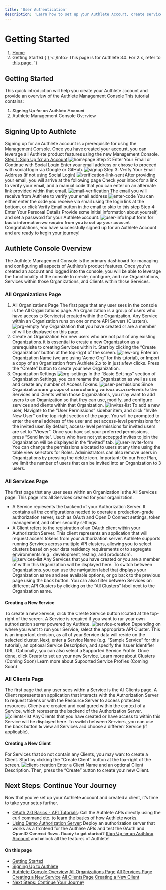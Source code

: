 ```yaml
---
title: 'User Authentication'
description: 'Learn how to set up your Authlete Account, create services and clients, and navigate the Management Console. This guide covers everything from account registration to configuring your first authorization server, helping you get started quickly with OAuth and OpenID Connect.'"
---
```


# Getting Started
1. [Home](https://www.authlete.com/)
3. Getting Started
{\`{\`<\`}Info>
This page is for Authlete 3.0. For 2.x, refer to [this page](/v2).
</Info>\`}
## Getting Started
This quick introduction will help you create your Authlete account and provide an overview of the Authlete Management Console
This tutorial contains:
1. Signing Up for an Authlete Account
2. Authlete Management Console Overview
## Signing Up to Authlete
Signing up for an Authlete account is a prerequisite for using the Management Console. Once you have created your account, you can leverage all Authlete product features using the new Management Console.
[Step 1: Sign Up for an Account](https://console.authlete.com/register)
![homepage](https://storage.googleapis.com/authlete-website/resources/tutorial-getting-started-images/1.png)
Step 2: Enter Your Email or Continue with Social Login
Enter your email address or choose to proceed with social login via Google or GitHub.
![signup](https://storage.googleapis.com/authlete-website/resources/tutorial-getting-started-images/2.png)
Step 3: Verify Your Email Address (if not using Social Login)
![verification-link-sent](https://storage.googleapis.com/authlete-website/resources/tutorial-getting-started-images/3.png)
After providing your email, you will arrive at the following page
Check your inbox for a link to verify your email, and a manual code that you can enter on an alternate link provided within that email.
![email-verification](https://storage.googleapis.com/authlete-website/resources/tutorial-getting-started-images/4.png)
The email you will receive from Authlete to verify your email address
![enter-code](https://storage.googleapis.com/authlete-website/resources/tutorial-getting-started-images/5.png)
You can either enter the code you receive via email using the login link at the bottom, or click Verify Email button in the email to skip to this step
Step 4: Enter Your Personal Details
Provide some initial information about yourself, and set a password for your Authlete account.
![user-info](https://storage.googleapis.com/authlete-website/resources/tutorial-getting-started-images/6.png)
Input form for basic information we require from you to set up your account
Congratulations, you have successfully signed up for an Authlete Account and are ready to begin your journey!
## Authlete Console Overview
The Authlete Management Console is the primary dashboard for managing and configuring all aspects of Authlete’s product features. Once you’ve created an account and logged into the console, you will be able to leverage the functionality of the console to create, configure, and use Organizations, Services within those Organizations, and Clients within those Services.
### All Organizations Page
1. All Organizations Page
The first page that any user sees in the console is the All Organizations page. An Organization is a group of users who have access to Service(s) created within the Organization. Any Service within an Organization runs on one or more API Servers (Clusters).
![org-empty](https://storage.googleapis.com/authlete-website/resources/tutorial-getting-started-images/7.png)
Any Organization that you have created or are a member of will be displayed on this page.
1. Create an Organization
For new users who are not part of any existing Organizations, it is essential to create a new Organization as a prerequisite to creating Services within it. Start by clicking the “Create Organization” button at the top-right of the screen.
![new-org](https://storage.googleapis.com/authlete-website/resources/tutorial-getting-started-images/8.png)
Enter an Organization Name (we are using “Acme Org” for this tutorial), or Import a copy of an Organization from Authlete 2.x to in just a few clicks. Press the “Create” button to create your new Organization.
1. Organization Settings
![org-settings](https://storage.googleapis.com/authlete-website/resources/tutorial-getting-started-images/9.png)
In the “Basic Settings” section of Organization Settings, you can rename the Organization as well as use and create any number of Access Tokens.
![user-permissions](https://storage.googleapis.com/authlete-website/resources/tutorial-getting-started-images/10.png)
Since Organizations are groups of users sharing various access-levels to the Services and Clients within those Organizations, you may want to add users to an Organization so that they can use, modify, and configure services and clients within that Organization.
![invites-list](https://storage.googleapis.com/authlete-website/resources/tutorial-getting-started-images/11.png)
To add a new user, Navigate to the “User Permissions” sidebar item, and click “Invite New User” on the top-right section of the page. You will be prompted to enter the email address of the user and set access-level permissions for the invited user. By default, access-level permissions for invited users are set to “Viewer”. Once you have set your preferred permissions, press “Send Invite”. Users who have not yet accepted invites to join the Organization will be displayed in the “Invited” tab.
![user-invite-form](https://storage.googleapis.com/authlete-website/resources/tutorial-getting-started-images/12.png)
You can change the permissions allocated to users at any time using the table view selectors for Roles. Administrators can also remove users in Organizations by pressing the delete icon.
Important: On our Free Plan, we limit the number of users that can be invited into an Organization to 3 users.
### All Services Page
The first page that any user sees within an Organization is the All Services page. This page lists all Services created for your organization.
- A Service represents the backend of your Authorization Server. It contains all the configurations needed to operate a production-grade authorization server, such as OAuth and OpenID Connect settings, token management, and other security settings.
- A Client refers to the registration of an OAuth client within your Authorization Server. This client represents an application that will request access tokens from your authorization server.
Authlete supports running Services across multiple API clusters, allowing you to select clusters based on your data residency requirements or to segregate environments (e.g., development, testing, and production).
![services-list](https://storage.googleapis.com/authlete-website/resources/tutorial-getting-started-images/13.png)
Any Services that you have created or you are a member of within this Organization will be displayed here. To switch between Organizations, you can use the navigation label that displays your Organization name and see available options, or go back to the previous page using the back button. You can also filter between Services on different API Clusters by clicking on the “All Clusters” label next to the Organization name.
#### Creating a New Service
To create a new Service, click the Create Service button located at the top-right of the screen. A Service is required if you want to run your own authorization server powered by Authlete.
![service-creation](https://storage.googleapis.com/authlete-website/resources/tutorial-getting-started-images/14.png)
Depending on where you want to run your Service, select the appropriate API Cluster. This is an important decision, as all of your Service data will reside on the selected cluster. Next, enter a Service Name (e.g. “Sample Service” for this tutorial), an optional Service Description, and specify the Issuer Identifier URL. Optionally, you can also select a Supported Service Profile. Once done, click Create to set up your new Service.
Learn more about Clusters (Coming Soon)
Learn more about Supported Service Profiles (Coming Soon)
### All Clients Page
The first page that any user sees within a Service is the All Clients page. A Client represents an application that interacts with the Authorization Server to request tokens or with the Resource Server to access protected resources. Clients are created and configured within the context of a Service, which represents the backend of the Authorization Server.
![clients-list](https://storage.googleapis.com/authlete-website/resources/tutorial-getting-started-images/15.png)
Any Clients that you have created or have access to within this Service will be displayed here. To switch between Services, you can use the back button to view all Services and choose a different Service (if applicable).
#### Creating a New Client
For Services that do not contain any Clients, you may want to create a Client. Start by clicking the “Create Client” button at the top-right of the screen.
![client-creation](https://storage.googleapis.com/authlete-website/resources/tutorial-getting-started-images/16.png)
Enter a Client Name and an optional Client Description. Then, press the “Create” button to create your new Client.
## Next Steps: Continue Your Journey
Now that you’ve set up your Authlete account and created a client, it’s time to take your setup further.
- [OAuth 2.0 Basics - API Tutorials](/tutorial/oauth): Call the Authlete APIs directly using the curl command etc. to learn the basics of how Authlete works.
- [Using Demo Authorization Server](/tutorial/signup): Deploy an authorization server that works as a frontend for the Authlete APIs and test the OAuth and OpenID Connect flows.
Ready to get started? [Sign Up for an Authlete Account](https://console.authlete.com/register) and unlock all the features of Authlete!
#### On this page
- [Getting Started](#getting-started)
- [Signing Up to Authlete](#signing-up-to-authlete)
- [Authlete Console Overview](#authlete-console-overview)
[All Organizations Page](#all-organizations-page)
[All Services Page](#all-services-page)
[Creating a New Service](#creating-a-new-service)
[All Clients Page](#all-clients-page)
[Creating a New Client](#creating-a-new-client)
- [Next Steps: Continue Your Journey](#next-steps-continue-your-journey)
